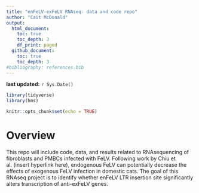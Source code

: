```yaml
---
title: "enFeLV-exFeLV RNAseq: data and code repo"
author: "Cait McDonald"
output:
  html_document:
    toc: true
    toc_depth: 3
    df_print: paged
  github_document:
    toc: true
    toc_depth: 3
#bibliography: references.bib
---
```


**last updated:** `r Sys.Date()`

```r
library(tidyverse)
library(hms)

knitr::opts_chunk$set(echo = TRUE)
```

# Overview

This repo will include code, data, and results related to RNAsequencing of fibroblasts and PMBCs infected with FeLV. Following work by Chiu et al. (insert hyperlink here), endogenous FeLV can potentially decrease the effects of exogenous FeLV infection in domestic cats. The goal of this RNAseq project is to identify whether enFeLV LTR insertion site significantly alters transcription of anti-exFeLV genes.


